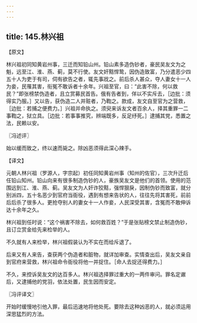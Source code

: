 ```yaml
---
---
---
```

title: 145.林兴祖
---



【原文】

林兴祖初同知黄岩州事，三迁而知铅山州。铅山素多造伪钞者，豪民吴友文为之魁，远至江、淮、燕、蓟，莫不行使。友文奸黠悍鸷，因伪造致富，乃分遣恶少四五十人为吏于有司，伺有欲告之者，辄先事戕之。前后杀人甚众，夺人妻女十一人为妾，民罹其害，衔冤不敢诉者十余年。兴祖至官，曰：“此害不除，何以救民？”即张榜禁伪造者，且立赏募民首告。俄有告者到，佯以不实斥去，［边批：须得实乃服。］又以告，获伪造二人并赃者，乃鞫之。款成，友文自至官为之营救，［边批：若捕之便费力。］兴祖并命执之。须臾来诉友文者百余人，择其重罪一二事鞫之，狱立具。［边批：若事事推究，辨端既多，反足纾死。］逮捕其党，悉置之法，民赖以安。

〖冯述评〗

始以缓而致之，终以速而毙之。除凶恶须得此深心辣手。

【译文】

元朝人林兴祖（罗源人，字宗起）初任同知黄岩州事（知州的佐官），三次升迁后任铅山知州。铅山向来有很多制造伪钞的人，豪族吴友文是他们的首领。使用的范围远到江、淮、燕、蓟。吴友文为人奸诈狡黠，强悍狠戾，因制伪钞而致富，就分别派四，五十名恶少到官府当衙役，遇到有想来告状的人，往往先将其害死，前前后后杀了很多人。更抢夺别人的妻女十一人作妾，人民深受其害，含冤而不敢伸诉达十余年之久。

林兴祖到任时说：“这个祸害不除去，如何救百姓？”于是张贴榜文禁止制造伪钞，且订立赏金给先来检举的人。

不久就有人来检举，林兴祖假装认为不实在而给斥退了。

后来又有人来告，查获两个伪造者和脏物，就详加审查。实情查出后，吴友文亲自到官府来营救，林兴祖命令衙役将他一并捉住。［命人去捉还得费力。］

不久，来控诉吴友文的达百多人。林兴祖选择罪过重大的一两件审问。罪名定谳后，又逮捕他的党羽，依法处置，民生因而安定。

〖冯评译文〗

开始时缓慢地引他入罪，最后迅速地将他处死。要除去这种凶恶的人，就必须运用深思猛烈的方法。
